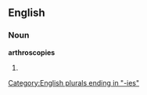 ==English==

===Noun===
'''arthroscopies'''

# {{plural of|[[arthroscopy]]}}

[[Category:English plurals ending in "-ies"]]